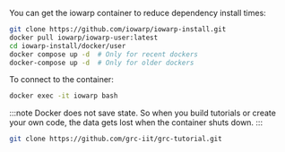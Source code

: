 
<Tabs>
<TabItem value="docker" label="Docker" default>

You can get the iowarp container to reduce dependency install times:
```bash
git clone https://github.com/iowarp/iowarp-install.git
docker pull iowarp/iowarp-user:latest
cd iowarp-install/docker/user
docker compose up -d  # Only for recent dockers
docker-compose up -d  # Only for older dockers
```

To connect to the container:
```bash
docker exec -it iowarp bash
```

:::note
Docker does not save state. So when you build tutorials or create your own code,
the data gets lost when the container shuts down.
:::

</TabItem>
<TabItem value="linux" label="Linux">

```bash
git clone https://github.com/grc-iit/grc-tutorial.git
```

</TabItem>
</Tabs> 